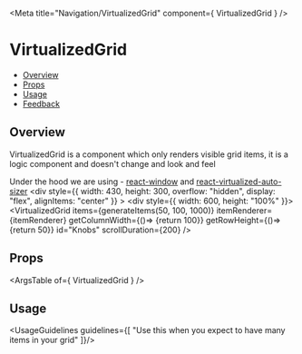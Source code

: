 
<Meta
  title="Navigation/VirtualizedGrid"
  component={ VirtualizedGrid }
/>

<!--- Component template -->


<!--- Component documentation -->

# VirtualizedGrid
- [Overview](#overview)
- [Props](#props)
- [Usage](#usage)
- [Feedback](#feedback)

## Overview
VirtualizedGrid is a component which only renders visible grid items, it is a logic component and doesn't change and look and feel

Under the hood we are using - [react-window](https://github.com/bvaughn/react-window) and [react-virtualized-auto-sizer](https://github.com/bvaughn/react-virtualized-auto-sizer)
<Canvas>
    <Story name="Overview" args={{}} >
        <div
          style={{
            width: 430,
            height: 300,
            overflow: "hidden",
            display: "flex",
            alignItems: "center"
          }}
        >
          <div style={{ width: 600, height: "100%" }}>
            <VirtualizedGrid
              items={generateItems(50, 100, 1000)}
              itemRenderer={itemRenderer}
              getColumnWidth={()=> {return 100}}
              getRowHeight={()=> {return 50}}
              id="Knobs"
              scrollDuration={200}
            />
          </div>
        </div>
    </Story>
</Canvas>

## Props
<ArgsTable of={ VirtualizedGrid } />

## Usage
<UsageGuidelines guidelines={[
  "Use this when you expect to have many items in your grid"
]}/>
